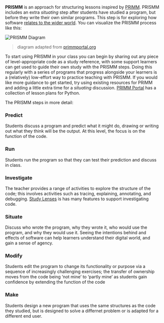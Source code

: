 
**PRISMM** is an approach for structuring lessons inspired by [PRIMM](https://static.teachcomputing.org/pedagogy/QR11-PRIMM.pdf?ref=national-centre-for-computing-education&_ga=2.46945317.367157475.1677691480-180243046.1676023361). PRISMM includes an extra _situating_ step after students have studied a program, but before they write their own similar programs. This step is for exploring how software [relates to the wider world](./big-picture-diagrams.mdx). You can visualize the PRISMM process like this:

![PRISMM Diagram](./prismm-diagram.png)

> diagram adapted from [primmportal.org](https://primmportal.com/)

To start using PRISMM in your class you can begin by sharing out any piece of level-appropriate code as a study reference, with some support learners can get used to guide their own study with the PRISMM steps. Doing this regularly with a series of programs that progress alongside your learners is a (relatively) low-effort way to practice teaching with PRISMM. If you would like more guidance to get started, try using existing resources for PRIMM and adding a little extra time for a _situating_ discussion. [PRIMM Portal](https://primmportal.com/teaching-materials/) has a collection of lesson plans for Python.

The PRISMM steps in more detail:

<Steps>

### Predict

Students discuss a program and predict what it might do, drawing or writing out what they think will be the output. At this level, the focus is on the function of the code.

### Run

Students run the program so that they can test their prediction and discuss in class.

### Investigate

The teacher provides a range of activities to explore the structure of the code; this involves activities such as tracing, explaining, annotating, and debugging. [Study Lenses](../study-lenses) is has many features to support investigating code.

### Situate

Discuss who wrote the program, why they wrote it, who would use the program, and why they would use it. Seeing the intentions behind and effects of software can help learners understand their digital world, and gain a sense of agency.

### Modify

Students edit the program to change its functionality or purpose via a sequence of increasingly challenging exercises; the transfer of ownership moves from the code being ‘not mine’ to ‘partly mine’ as students gain confidence by extending the function of the code

### Make

Students design a new program that uses the same structures as the code they studied, but is designed to solve a differnet problem or is adapted for a different end user.

</Steps>
